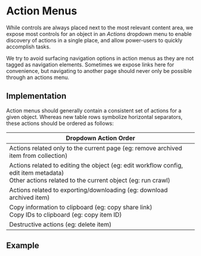 
<Meta title="Design/Action Menus" />



# Action Menus

While controls are always placed next to the most relevant content area, we
expose most controls for an object in an _Actions_ dropdown menu to enable
discovery of actions in a single place, and allow power-users to quickly
accomplish tasks.

We try to avoid surfacing navigation options in action menus as they are not
tagged as navigation elements. Sometimes we expose links here for convenience,
but navigating to another page should never only be possible through an actions
menu.

## Implementation

Action menus should generally contain a consistent set of actions for a given
object. Whereas new table rows symbolize horizontal separators, these actions
should be ordered as follows:

| Dropdown Action Order                                                                                                                                 |
| ----------------------------------------------------------------------------------------------------------------------------------------------------- |
| Actions related only to the current page (eg: remove archived item from collection)                                                                   |
| Actions related to editing the object (eg: edit workflow config, edit item metadata)<br/> Other actions related to the current object (eg: run crawl) |
| Actions related to exporting/downloading (eg: download archived item)                                                                                 |
| Copy information to clipboard (eg: copy share link)<br/> Copy IDs to clipboard (eg: copy item ID)                                                     |
| Destructive actions (eg: delete item)                                                                                                                 |

## Example

<Canvas of={WorkflowActionMenu} sourceState="shown" />
